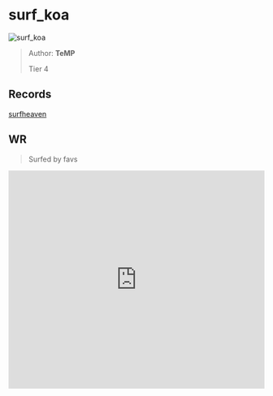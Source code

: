 
# surf_koa

![surf_koa](https://raw.githubusercontent.com/Sayt123/SurfMapPics/Maps-and-bonuses/csgo/surf_koa.jpg)

> Author: **TeMP**
>
> Tier 4

## Records

[surfheaven](https://surfheaven.eu/map/surf_koa)

## WR

> Surfed by favs

<iframe
width="100%"
height="430"
src="https://www.youtube.com/embed/8gj-NI5s50Y"
frameborder="0"
allow="accelerometer; autoplay; clipboard-write; encrypted-media; gyroscope; picture-in-picture"
allowFullScreen
/>

```md

[Surf Timer] - favsisa finished in 00:54:65 (WR -00:00:50). Improving by 00:00:55
[Surf Timer] - favsisa beat the map record! Rank: 1/590


```
                